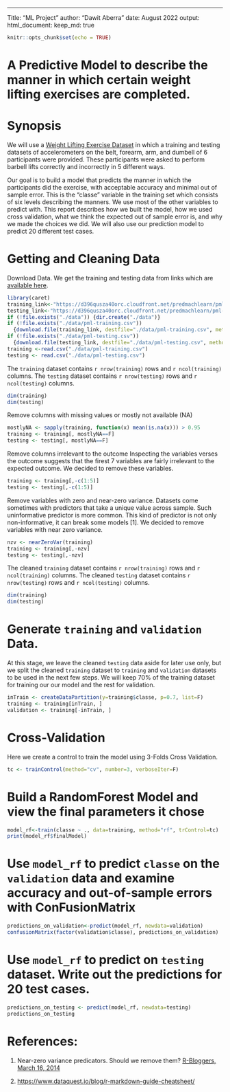 --- 
Title: "ML Project"
author: "Dawit Aberra"
date: August 2022
output: 
  html_document:
    keep_md: true

```r
knitr::opts_chunk$set(echo = TRUE)
```



# A Predictive Model to describe the manner in which certain weight lifting exercises are completed.
# Synopsis
We will use a [Weight Lifting Exercise Dataset](http://groupware.les.inf.puc-rio.br/har) in which a training and testing datasets of accelerometers on the belt, forearm, arm, and dumbell of 6 participants were provided. These participants were asked to perform barbell lifts correctly and incorrectly in 5 different ways. 

Our goal is to build a model that predicts the manner in which the participants did the exercise, with acceptable accuracy and minimal out of sample error. This is the "classe" variable in the training set which consists of six levels describing the manners. We use most of the other variables to predict with. This report describes how we built the model, how we used cross validation, what we think the expected out of sample error is, and why we made the choices we did. We will also use our prediction model to predict 20 different test cases. 

# Getting and Cleaning Data
Download Data.
We get the training and testing data from links which are [available here](http://groupware.les.inf.puc-rio.br/har).

```r
library(caret)
training_link<-"https://d396qusza40orc.cloudfront.net/predmachlearn/pml-training.csv"
testing_link<-"https://d396qusza40orc.cloudfront.net/predmachlearn/pml-testing.csv"
if (!file.exists("./data")) {dir.create("./data")}
if (!file.exists("./data/pml-training.csv")) 
  {download.file(training_link, destfile="./data/pml-training.csv", method="curl")}
if (!file.exists("./data/pml-testing.csv")) 
  {download.file(testing_link, destfile="./data/pml-testing.csv", method="curl")}
training <-read.csv("./data/pml-training.csv")
testing <- read.csv("./data/pml-testing.csv")
```

The `training` dataset contains `r nrow(training)` rows and `r ncol(training)` columns. The `testing` dataset contains `r nrow(testing)` rows and `r ncol(testing)` columns.

```r
dim(training)
dim(testing)
```

Remove columns with missing values or mostly not available (NA)
```r
mostlyNA <- sapply(training, function(x) mean(is.na(x))) > 0.95
training <- training[, mostlyNA==F]
testing <- testing[, mostlyNA==F]
```

Remove columns irrelevant to the outcome
Inspecting the variables verses the outcome suggests that the firest 7 variables are fairly irrelevant to the expected outcome. We decided to remove these variables.

```r
training <- training[,-c(1:5)] 
testing <- testing[,-c(1:5)] 
```

Remove variables with zero and near-zero variance.
Datasets come sometimes with predictors that take a unique value across sample. Such uninformative predictor is more common. This kind of predictor is not only non-informative, it can break some models [1]. We decided to remove variables with near zero variance. 

```r
nzv <- nearZeroVar(training)
training <- training[,-nzv]
testing <- testing[,-nzv]
```
The cleaned `training` dataset contains `r nrow(training)` rows and `r ncol(training)` columns. The cleaned `testing` dataset contains `r nrow(testing)` rows and `r ncol(testing)` columns.

```r
dim(training)
dim(testing)
```


# Generate `training` and `validation` Data. 

At this stage, we leave the cleaned `testing` data aside for later use only, but we split the cleaned `training` dataset to `training` and `validation` datasets to be used in the next few steps. We will keep 70% of the training dataset for training our our model and the rest for validation. 

```r
inTrain <- createDataPartition(y=training$classe, p=0.7, list=F)
training <- training[inTrain, ]
validation <- training[-inTrain, ]
```




# Cross-Validation
Here we create a control to train the model using 3-Folds Cross Validation. 
```r
tc <- trainControl(method="cv", number=3, verboseIter=F)
```

# Build a RandomForest Model and view the final parameters it chose
```r
model_rf<-train(classe ~ ., data=training, method="rf", trControl=tc)
print(model_rf$finalModel)
```
# Use `model_rf` to predict `classe` on the `validation` data and examine accuracy and out-of-sample errors with ConFusionMatrix
```r
predictions_on_validation<-predict(model_rf, newdata=validation)
confusionMatrix(factor(validation$classe), predictions_on_validation)
```




# Use `model_rf` to predict on `testing` dataset. Write out the predictions for 20 test cases.
```r
predictions_on_testing <- predict(model_rf, newdata=testing)
predictions_on_testing
```

# References:
1. Near-zero variance predicators. Should we remove them? [R-Bloggers, March 16, 2014](https://www.r-bloggers.com/2014/03/near-zero-variance-predictors-should-we-remove-them/)

2. [https://www.dataquest.io/blog/r-markdown-guide-cheatsheet/](RMarkdown Help)